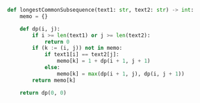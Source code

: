 ```python meta="source=problems/1143-longest-common-subsequence/top-down-suffix.py"
def longestCommonSubsequence(text1: str, text2: str) -> int:
    memo = {}

    def dp(i, j):
        if i >= len(text1) or j >= len(text2):
            return 0
        if (k := (i, j)) not in memo:
            if text1[i] == text2[j]:
                memo[k] = 1 + dp(i + 1, j + 1)
            else:
                memo[k] = max(dp(i + 1, j), dp(i, j + 1))
        return memo[k]

    return dp(0, 0)
```